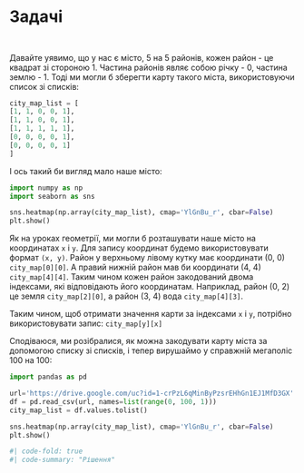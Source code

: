 # Задачі

::::: {.callout-note icon=false}
## 
:::: {#exr-py-exr-01}
<br>
Давайте уявимо, що у нас є місто, 5 на 5 районів, кожен район - це квадрат зі стороною 1. Частина районів являє собою річку - 0, частина землю - 1. Тоді ми могли б зберегти карту такого міста, використовуючи список зі списків:

```python
city_map_list = [
[1, 1, 0, 0, 1], 
[1, 1, 0, 0, 1],
[1, 1, 1, 1, 1],
[0, 0, 0, 0, 1],
[0, 0, 0, 0, 1]
]
```

І ось такий би вигляд мало наше місто:

```python
import numpy as np
import seaborn as sns

sns.heatmap(np.array(city_map_list), cmap='YlGnBu_r', cbar=False)
plt.show()
```

Як на уроках геометрії, ми могли б розташувати наше місто на координатах `x` і `y`. Для запису координат будемо використовувати формат `(x, y)`. Район у верхньому лівому кутку має координати (0, 0) `city_map[0][0]`. А правий нижній район мав би координати (4, 4) `city_map[4][4]`. Таким чином кожен район закодований двома індексами, які відповідають його координатам. Наприклад, район (0, 2) це земля `city_map[2][0]`, а район (3, 4) вода `city_map[4][3]`. 

Таким чином, щоб отримати значення карти за індексами `x` і `y`, потрібно використовувати запис: `city_map[y][x]`

Сподіваюся, ми розібралися, як можна закодувати карту міста за допомогою списку зі списків, і тепер вирушаймо у справжній мегаполіс 100 на 100:

```python
import pandas as pd

url='https://drive.google.com/uc?id=1-crPzL6qMinByPzsrEHhGn1EJ1MfD3GX'
df = pd.read_csv(url, names=list(range(0, 100, 1)))
city_map_list = df.values.tolist()

sns.heatmap(np.array(city_map_list), cmap='YlGnBu_r', cbar=False)
plt.show()
```

```python
#| code-fold: true
#| code-summary: "Рішення"


```

::::
:::::